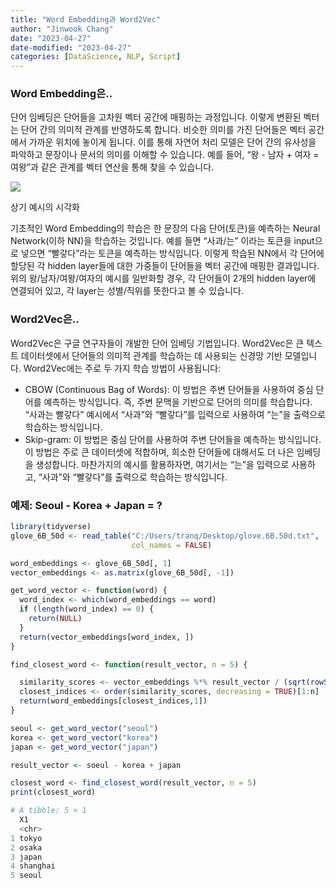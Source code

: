 ```yaml
---
title: "Word Embedding과 Word2Vec"
author: "Jinwook Chang"
date: "2023-04-27"
date-modified: "2023-04-27"
categories: [DataScience, NLP, Script]
---
```


### Word Embedding은..

단어 임베딩은 단어들을 고차원 벡터 공간에 매핑하는 과정입니다. 이렇게 변환된 벡터는 단어 간의 의미적 관계를 반영하도록 합니다. 비슷한 의미를 가진 단어들은 벡터 공간에서 가까운 위치에 놓이게 됩니다. 이를 통해 자연어 처리 모델은 단어 간의 유사성을 파악하고 문장이나 문서의 의미를 이해할 수 있습니다. 예를 들어, "왕 - 남자 + 여자 = 여왕"과 같은 관계를 벡터 연산을 통해 찾을 수 있습니다. 

![](parallelogram.png)

상기 예시의 시각화

기초적인 Word Embedding의 학습은 한 문장의 다음 단어(토큰)을 예측하는 Neural Network(이하 NN)을 학습하는 것입니다. 예를 들면 “사과/는” 이라는 토큰을 input으로 넣으면 “빨갛다”라는 토큰을 예측하는 방식입니다. 이렇게 학습된 NN에서 각 단어에 할당된 각 hidden layer들에 대한 가중들이 단어들을 벡터 공간에 매핑한 결과입니다. 위의 왕/남자/여왕/여자의 예시를 일반화할 경우, 각 단어들이 2개의 hidden layer에 연결되어 있고, 각 layer는 성별/직위를 뜻한다고 볼 수 있습니다.

### Word2Vec은..

Word2Vec은 구글 연구자들이 개발한 단어 임베딩 기법입니다. Word2Vec은 큰 텍스트 데이터셋에서 단어들의 의미적 관계를 학습하는 데 사용되는 신경망 기반 모델입니다. Word2Vec에는 주로 두 가지 학습 방법이 사용됩니다:

- CBOW (Continuous Bag of Words): 이 방법은 주변 단어들을 사용하여 중심 단어를 예측하는 방식입니다. 즉, 주변 문맥을 기반으로 단어의 의미를 학습합니다. "사과는 빨갛다" 예시에서 "사과"와 "빨갛다"를 입력으로 사용하여 "는"을 출력으로 학습하는 방식입니다.
- Skip-gram: 이 방법은 중심 단어를 사용하여 주변 단어들을 예측하는 방식입니다. 이 방법은 주로 큰 데이터셋에 적합하며, 희소한 단어들에 대해서도 더 나은 임베딩을 생성합니다. 마찬가지의 예시를 활용하자면, 여기서는 "는"을 입력으로 사용하고, "사과"와 "빨갛다"를 출력으로 학습하는 방식입니다.

### 예제: Seoul - Korea + Japan = ?

```r
library(tidyverse)
glove_6B_50d <- read_table("C:/Users/tranq/Desktop/glove.6B.50d.txt", 
                           col_names = FALSE)

word_embeddings <- glove_6B_50d[, 1]
vector_embeddings <- as.matrix(glove_6B_50d[, -1])

get_word_vector <- function(word) {
  word_index <- which(word_embeddings == word)
  if (length(word_index) == 0) {
    return(NULL)
  }
  return(vector_embeddings[word_index, ])
}

find_closest_word <- function(result_vector, n = 5) {

  similarity_scores <- vector_embeddings %*% result_vector / (sqrt(rowSums(vector_embeddings^2)) * sqrt(sum(result_vector^2)))
  closest_indices <- order(similarity_scores, decreasing = TRUE)[1:n]
  return(word_embeddings[closest_indices,1])
}

seoul <- get_word_vector("seoul")
korea <- get_word_vector("korea")
japan <- get_word_vector("japan")

result_vector <- soeul - korea + japan

closest_word <- find_closest_word(result_vector, n = 5)
print(closest_word)
```

```r
# A tibble: 5 × 1
  X1      
  <chr>   
1 tokyo   
2 osaka   
3 japan   
4 shanghai
5 seoul
```